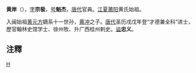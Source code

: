 '''黄岸'''（{{bd|674年||756年||catIdx=H黃}}），[[表字|字]]'''宗极'''，[[号|号]]'''魁杰'''，[[唐代|唐代]]官員。[[江夏|江夏]][[莆阳|莆阳]]黄氏始祖。

入闽始祖[[黄元方|黄元方]]嫡系十一世孙，[[黄冲|黄冲]]之子。[[唐代|唐代]]圣历戌戊年登“才德兼全科”进士，歷官翰林史馆学士、徐州牧、升广西桂州剌史。[[谥|谥]]'''忠义'''。

==注釋==
{{reflist}}

[[category:唐朝政治人物|H]]